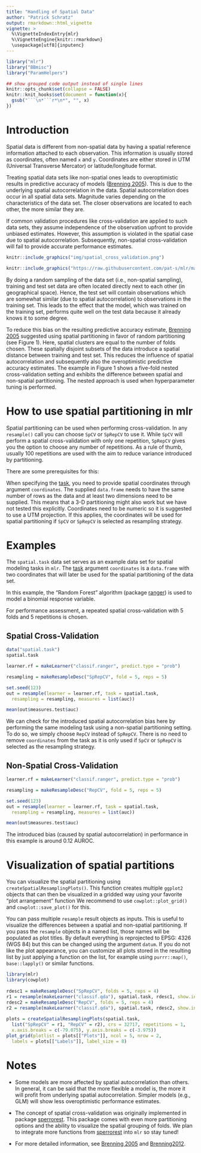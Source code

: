 ```yaml
---
title: "Handling of Spatial Data"
author: "Patrick Schratz"
output: rmarkdown::html_vignette
vignette: >
  %\VignetteIndexEntry{mlr}
  %\VignetteEngine{knitr::rmarkdown}
  \usepackage[utf8]{inputenc}
---
```


```r
library("mlr")
library("BBmisc")
library("ParamHelpers")

## show grouped code output instead of single lines
knitr::opts_chunk$set(collapse = FALSE)
knitr::knit_hooks$set(document = function(x){
  gsub("```\n*```r*\n*", "", x)
})
```

# Introduction

Spatial data is different from non-spatial data by having a spatial reference information attached to each observation. 
This information is usually stored as coordinates, often named `x` and `y`. 
Coordinates are either stored in UTM (Universal Transverse Mercator) or latitude/longitude format. 

Treating spatial data sets like non-spatial ones leads to overoptimistic results in predictive accuracy of models ([Brenning 2005](https://www.nat-hazards-earth-syst-sci.net/5/853/2005/)). 
This is due to the underlying spatial autocorrelation in the data.
Spatial autocorrelation does occur in all spatial data sets.
Magnitude varies depending on the characteristics of the data set. 
The closer observations are located to each other, the more similar they are. 

If common validation procedures like cross-validation are applied to such data sets, they assume independence of the observation upfront to provide unbiased estimates.
However, this assumption is violated in the spatial case due to spatial autocorrelation.
Subsequently, non-spatial cross-validation will fail to provide accurate performance estimates. 

```r
knitr::include_graphics("img/spatial_cross_validation.png")
```

```r
knitr::include_graphics("https://raw.githubusercontent.com/pat-s/mlr/master/vignettes/tutorial/devel/pdf/img/spatial_cross_validation.png")
```

By doing a random sampling of the data set (i.e., non-spatial sampling), training and test set data are often located directly next to each other (in geographical space).
Hence, the test set will contain observations which are somewhat similar (due to spatial autocorrelation) to observations in the training set. 
This leads to the effect that the model, which was trained on the training set, performs quite well on the test data because it already knows it to some degree. 

To reduce this bias on the resulting predictive accuracy estimate, [Brenning 2005](https://www.nat-hazards-earth-syst-sci.net/5/853/2005/) suggested using spatial partitioning in favor of random partitioning (see Figure 1). 
Here, spatial clusters are equal to the number of folds chosen. 
These spatially disjoint subsets of the data introduce a spatial distance between training and test set. 
This reduces the influence of spatial autocorrelation and subsequently also the overoptimistic predictive accuracy estimates.
The example in Figure 1 shows a five-fold nested cross-validation setting and exhibits the difference between spatial and non-spatial partitioning.
The nested approach is used when hyperparameter tuning is performed.

# How to use spatial partitioning in mlr

Spatial partitioning can be used when performing cross-validation. 
In any `resample()` call you can choose `SpCV` or `SpRepCV` to use it. 
While `SpCV` will perform a spatial cross-validation with only one repetition, `SpRepCV` gives you the option to choose any number of repetitions. 
As a rule of thumb, usually 100 repetitions are used with the aim to reduce variance introduced by partitioning.   

There are some prerequisites for this:

When specifying the [task](task.html){target="_blank"}, you need to provide spatial coordinates through argument `coordinates`.
The supplied `data.frame` needs to have the same number of rows as the data and at least two dimensions need to be supplied.
This means that a 3-D partitioning might also work but we have not tested this explicitly.
Coordinates need to be numeric so it is suggested to use a UTM projection.
If this applies, the coordinates will be used for spatial partitioning if `SpCV` or `SpRepCV` is selected as resampling strategy. 

# Examples

The `spatial.task` data set serves as an example data set for spatial modeling tasks in `mlr`.
The [task](task.html){target="_blank"} argument `coordinates` is a `data.frame` with two coordinates that will later be used for the spatial partitioning of the data set.

In this example, the "Random Forest" algorithm (package [ranger](&ranger::ranger)) is used to model a binomial response variable.

For performance assessment, a repeated spatial cross-validation with 5 folds and 5 repetitions is chosen.

## Spatial Cross-Validation

```r
data("spatial.task")
spatial.task

learner.rf = makeLearner("classif.ranger", predict.type = "prob")

resampling = makeResampleDesc("SpRepCV", fold = 5, reps = 5)

set.seed(123)
out = resample(learner = learner.rf, task = spatial.task,
  resampling = resampling, measures = list(auc))

mean(out$measures.test$auc)
```

We can check for the introduced spatial autocorrelation bias here by performing the same modeling task using a non-spatial partitioning setting.
To do so, we simply choose `RepCV` instead of `SpRepCV`.
There is no need to remove `coordinates` from the task as it is only used if `SpCV` or `SpRepCV` is selected as the resampling strategy.

## Non-Spatial Cross-Validation

```r
learner.rf = makeLearner("classif.ranger", predict.type = "prob")

resampling = makeResampleDesc("RepCV", fold = 5, reps = 5)

set.seed(123)
out = resample(learner = learner.rf, task = spatial.task,
  resampling = resampling, measures = list(auc))

mean(out$measures.test$auc)
```

The introduced bias (caused by spatial autocorrelation) in performance in this example is around 0.12 AUROC. 

# Visualization of spatial partitions
 
You can visualize the spatial partitioning using `createSpatialResamplingPlots()`.
This function creates multiple `ggplot2` objects that can then be visualized in a gridded way using your favorite "plot arrangement" function 
We recommend to use `cowplot::plot_grid()` and `cowplot::save_plot()` for this. 
 
You can pass multiple `resample` result objects as inputs. 
This is useful to visualize the differences between a spatial and non-spatial partitioning.
If you pass the `resample` objects in a named list, those names will be populated as plot titles. 
By default everything is reprojected to EPSG: 4326 (WGS 84) but this can be changed using the argument `datum`.
If you do not like the plot appearance, you can customize all plots stored in the resulting list by just applying a function on the list, for example using `purrr::map()`, `base::lapply()` or similar functions.
 
```r
library(mlr)
library(cowplot)
 
rdesc1 = makeResampleDesc("SpRepCV", folds = 5, reps = 4)
r1 = resample(makeLearner("classif.qda"), spatial.task, rdesc1, show.info = FALSE)
rdesc2 = makeResampleDesc("RepCV", folds = 5, reps = 4)
r2 = resample(makeLearner("classif.qda"), spatial.task, rdesc2, show.info = FALSE)
 
plots = createSpatialResamplingPlots(spatial.task,
  list("SpRepCV" = r1, "RepCV" = r2), crs = 32717, repetitions = 1,
  x.axis.breaks = c(-79.075), y.axis.breaks = c(-3.975))
plot_grid(plotlist = plots[["Plots"]], ncol = 5, nrow = 2,
  labels = plots[["Labels"]], label_size = 8)
```
 
# Notes
 
* Some models are more affected by spatial autocorrelation than others. 
In general, it can be said that the more flexible a model is, the more it will profit from underlying spatial autocorrelation.
Simpler models (e.g., GLM) will show less overoptimistic performance estimates.

* The concept of spatial cross-validation was originally implemented in package [sperrorest](https://pat-s.github.io/sperrorest/index.html){target="_blank"}.
This package comes with even more partitioning options and the ability to visualize the spatial grouping of folds. 
We plan to integrate more functions from [sperrorest](https://pat-s.github.io/sperrorest/index.html){target="_blank"} into `mlr` so stay tuned!

* For more detailed information, see [Brenning 2005](https://www.nat-hazards-earth-syst-sci.net/5/853/2005/) and [Brenning2012](http://ieeexplore.ieee.org/document/6352393/).
